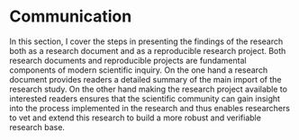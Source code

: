 # Communication {#part-communication}

In this section, I cover the steps in presenting the findings of the research both as a research document and as a reproducible research project. Both research documents and reproducible projects are fundamental components of modern scientific inquiry. On the one hand a research document provides readers a detailed summary of the main import of the research study. On the other hand making the research project available to interested readers ensures that the scientific community can gain insight into the process implemented in the research and thus enables researchers to vet and extend this research to build a more robust and verifiable research base.



